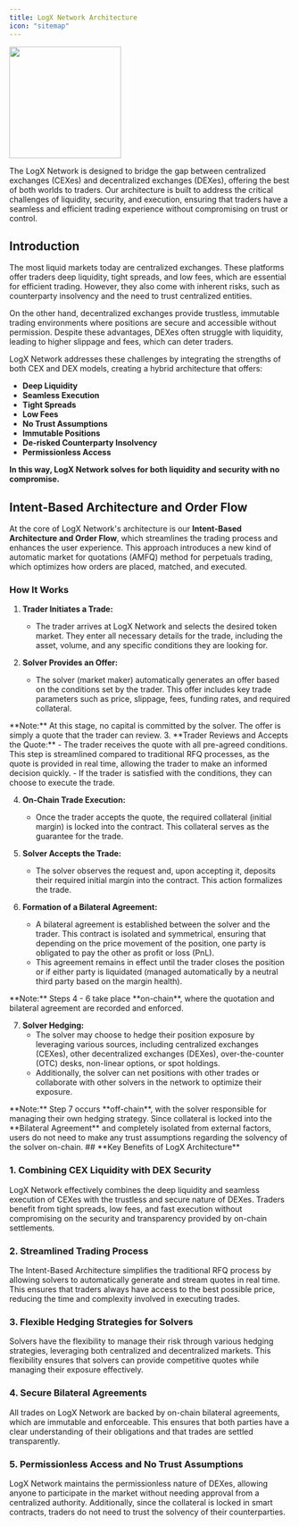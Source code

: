 ```yaml
---
title: LogX Network Architecture
icon: "sitemap"
---
```


<img height="200" src="../images/logx-arch.svg" />


The LogX Network is designed to bridge the gap between centralized exchanges (CEXes) and decentralized exchanges (DEXes), offering the best of both worlds to traders. Our architecture is built to address the critical challenges of liquidity, security, and execution, ensuring that traders have a seamless and efficient trading experience without compromising on trust or control.

## **Introduction**

The most liquid markets today are centralized exchanges. These platforms offer traders deep liquidity, tight spreads, and low fees, which are essential for efficient trading. However, they also come with inherent risks, such as counterparty insolvency and the need to trust centralized entities. 

On the other hand, decentralized exchanges provide trustless, immutable trading environments where positions are secure and accessible without permission. Despite these advantages, DEXes often struggle with liquidity, leading to higher slippage and fees, which can deter traders.

LogX Network addresses these challenges by integrating the strengths of both CEX and DEX models, creating a hybrid architecture that offers:

- **Deep Liquidity**
- **Seamless Execution**
- **Tight Spreads**
- **Low Fees**
- **No Trust Assumptions**
- **Immutable Positions**
- **De-risked Counterparty Insolvency**
- **Permissionless Access**

**In this way, LogX Network solves for both liquidity and security with no compromise.**

## **Intent-Based Architecture and Order Flow**

At the core of LogX Network's architecture is our **Intent-Based Architecture and Order Flow**, which streamlines the trading process and enhances the user experience. This approach introduces a new kind of automatic market for quotations (AMFQ) method for perpetuals trading, which optimizes how orders are placed, matched, and executed.

### **How It Works**

1. **Trader Initiates a Trade:**
   - The trader arrives at LogX Network and selects the desired token market. They enter all necessary details for the trade, including the asset, volume, and any specific conditions they are looking for.
   
2. **Solver Provides an Offer:**
   - The solver (market maker) automatically generates an offer based on the conditions set by the trader. This offer includes key trade parameters such as price, slippage, fees, funding rates, and required collateral.
<Tip>   
    **Note:** At this stage, no capital is committed by the solver. The offer is simply a quote that the trader can review.
</Tip>
3. **Trader Reviews and Accepts the Quote:**
   - The trader receives the quote with all pre-agreed conditions. This step is streamlined compared to traditional RFQ processes, as the quote is provided in real time, allowing the trader to make an informed decision quickly.
   - If the trader is satisfied with the conditions, they can choose to execute the trade.

4. **On-Chain Trade Execution:**
   - Once the trader accepts the quote, the required collateral (initial margin) is locked into the contract. This collateral serves as the guarantee for the trade.
   
5. **Solver Accepts the Trade:**
   - The solver observes the request and, upon accepting it, deposits their required initial margin into the contract. This action formalizes the trade.
   
6. **Formation of a Bilateral Agreement:**
   - A bilateral agreement is established between the solver and the trader. This contract is isolated and symmetrical, ensuring that depending on the price movement of the position, one party is obligated to pay the other as profit or loss (PnL).
   - This agreement remains in effect until the trader closes the position or if either party is liquidated (managed automatically by a neutral third party based on the margin health).
<Info>   
   **Note:** Steps 4 - 6 take place **on-chain**, where the quotation and bilateral agreement are recorded and enforced.
</Info>

7. **Solver Hedging:**
   - The solver may choose to hedge their position exposure by leveraging various sources, including centralized exchanges (CEXes), other decentralized exchanges (DEXes), over-the-counter (OTC) desks, non-linear options, or spot holdings.
   - Additionally, the solver can net positions with other trades or collaborate with other solvers in the network to optimize their exposure.

<Note> 
  **Note:** Step 7 occurs **off-chain**, with the solver responsible for managing their own hedging strategy. Since collateral is locked into the **Bilateral Agreement** and completely isolated from external factors, users do not need to make any trust assumptions regarding the solvency of the solver on-chain.
</Note>
## **Key Benefits of LogX Architecture**

### **1. Combining CEX Liquidity with DEX Security**

LogX Network effectively combines the deep liquidity and seamless execution of CEXes with the trustless and secure nature of DEXes. Traders benefit from tight spreads, low fees, and fast execution without compromising on the security and transparency provided by on-chain settlements.

### **2. Streamlined Trading Process**

The Intent-Based Architecture simplifies the traditional RFQ process by allowing solvers to automatically generate and stream quotes in real time. This ensures that traders always have access to the best possible price, reducing the time and complexity involved in executing trades.

### **3. Flexible Hedging Strategies for Solvers**

Solvers have the flexibility to manage their risk through various hedging strategies, leveraging both centralized and decentralized markets. This flexibility ensures that solvers can provide competitive quotes while managing their exposure effectively.

### **4. Secure Bilateral Agreements**

All trades on LogX Network are backed by on-chain bilateral agreements, which are immutable and enforceable. This ensures that both parties have a clear understanding of their obligations and that trades are settled transparently.

### **5. Permissionless Access and No Trust Assumptions**

LogX Network maintains the permissionless nature of DEXes, allowing anyone to participate in the market without needing approval from a centralized authority. Additionally, since the collateral is locked in smart contracts, traders do not need to trust the solvency of their counterparties.

